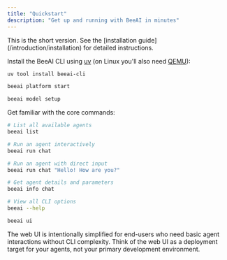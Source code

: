 ```yaml
---
title: "Quickstart"
description: "Get up and running with BeeAI in minutes"
---
```


<Tip>
This is the short version. See the [installation guide](/introduction/installation) for detailed instructions.
</Tip>

<Steps>
<Step title="Install BeeAI">

Install the BeeAI CLI using [uv](https://docs.astral.sh/uv/) (on Linux you'll also need [QEMU](https://www.qemu.org/download/#linux)):

```sh
uv tool install beeai-cli
```

</Step>
<Step title="Start the BeeAI platform">

```sh
beeai platform start
```

</Step>
<Step title="Configure the LLM provider"> 
   
```sh
beeai model setup
```

</Step>
<Step title="Use the CLI">

Get familiar with the core commands:

```sh
# List all available agents
beeai list

# Run an agent interactively
beeai run chat

# Run an agent with direct input
beeai run chat "Hello! How are you?"

# Get agent details and parameters
beeai info chat

# View all CLI options
beeai --help
```

</Step>
<Step title="Launch the web interface">

```sh
beeai ui
```

<Note>
    The web UI is intentionally simplified for end-users who need basic agent interactions without CLI complexity. Think of the web UI as a deployment target for your agents, not your primary development environment.
</Note>

</Step>
</Steps>
